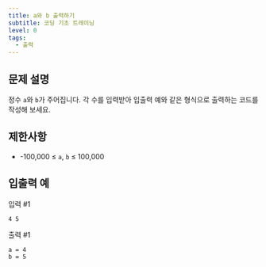 ```yaml
---
title: a와 b 출력하기
subtitle: 코딩 기초 트레이닝
level: 0
tags:
  - 출력
---
```


## 문제 설명

정수 `a`와 `b`가 주어집니다. 각 수를 입력받아 입출력 예와 같은 형식으로 출력하는 코드를 작성해 보세요.

## 제한사항

- -100,000 ≤ `a`, `b` ≤ 100,000

## 입출력 예

입력 #1

```
4 5
```

출력 #1

```
a = 4
b = 5
```
